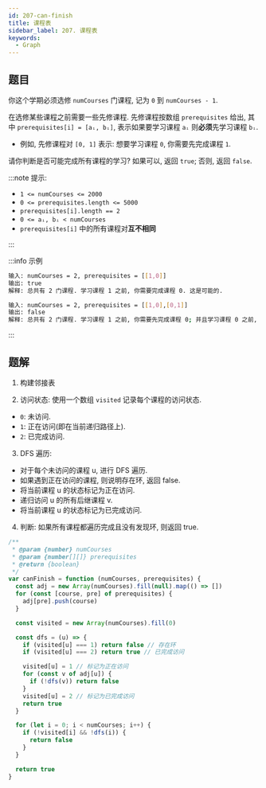 ```yaml
---
id: 207-can-finish
title: 课程表
sidebar_label: 207. 课程表
keywords:
  - Graph
---
```


## 题目

你这个学期必须选修 `numCourses` 门课程, 记为 `0` 到 `numCourses - 1`.

在选修某些课程之前需要一些先修课程. 先修课程按数组 `prerequisites` 给出, 其中 `prerequisites[i] = [aᵢ, bᵢ]`, 表示如果要学习课程 `aᵢ` 则**必须**先学习课程 `bᵢ`.

- 例如, 先修课程对 `[0, 1]` 表示: 想要学习课程 `0`, 你需要先完成课程 `1`.

请你判断是否可能完成所有课程的学习? 如果可以, 返回 `true`; 否则, 返回 `false`.

:::note 提示:

- `1 <= numCourses <= 2000`
- `0 <= prerequisites.length <= 5000`
- `prerequisites[i].length == 2`
- `0 <= aᵢ, bᵢ < numCourses`
- `prerequisites[i]` 中的所有课程对**互不相同**

:::

:::info 示例

```bash
输入: numCourses = 2, prerequisites = [[1,0]]
输出: true
解释: 总共有 2 门课程. 学习课程 1 之前, 你需要完成课程 0. 这是可能的.
```

```bash
输入: numCourses = 2, prerequisites = [[1,0],[0,1]]
输出: false
解释: 总共有 2 门课程. 学习课程 1 之前, 你需要先完成​课程 0; 并且学习课程 0 之前, 你还应先完成课程 1. 这是不可能的.
```

:::

## 题解

1. 构建邻接表

2. 访问状态: 使用一个数组 `visited` 记录每个课程的访问状态.

- `0`: 未访问.
- `1`: 正在访问(即在当前递归路径上).
- `2`: 已完成访问.

3. DFS 遍历:

- 对于每个未访问的课程 u, 进行 DFS 遍历.
- 如果遇到正在访问的课程, 则说明存在环, 返回 false.
- 将当前课程 u 的状态标记为正在访问.
- 递归访问 u 的所有后继课程 v.
- 将当前课程 u 的状态标记为已完成访问.

4. 判断: 如果所有课程都遍历完成且没有发现环, 则返回 true.

```ts
/**
 * @param {number} numCourses
 * @param {number[][]} prerequisites
 * @return {boolean}
 */
var canFinish = function (numCourses, prerequisites) {
  const adj = new Array(numCourses).fill(null).map(() => [])
  for (const [course, pre] of prerequisites) {
    adj[pre].push(course)
  }

  const visited = new Array(numCourses).fill(0)

  const dfs = (u) => {
    if (visited[u] === 1) return false // 存在环
    if (visited[u] === 2) return true // 已完成访问

    visited[u] = 1 // 标记为正在访问
    for (const v of adj[u]) {
      if (!dfs(v)) return false
    }
    visited[u] = 2 // 标记为已完成访问
    return true
  }

  for (let i = 0; i < numCourses; i++) {
    if (!visited[i] && !dfs(i)) {
      return false
    }
  }

  return true
}
```
